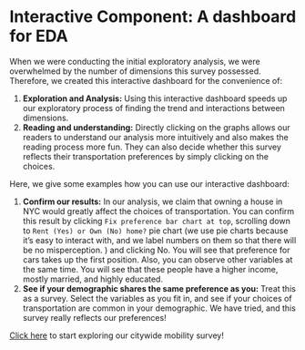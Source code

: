 # Interactive Component: A dashboard for EDA

When we were conducting the initial exploratory analysis, we were overwhelmed by the number of dimensions this survey possessed. Therefore, we created this interactive dashboard for the convenience of: 

1. **Exploration and Analysis:** Using this interactive dashboard speeds up our exploratory process of finding the trend and interactions between dimensions.
2. **Reading and understanding:** Directly clicking on the graphs allows our readers to understand our analysis more intuitively and also makes the reading process more fun. They can also decide whether this survey reflects their transportation preferences by simply clicking on the choices.

Here, we give some examples how you can use our interactive dashboard: 

1. **Confirm our results:** In our analysis, we claim that owning a house in NYC would greatly affect the choices of transportation. You can confirm this result by clicking `Fix preference bar chart at top`, scrolling down to `Rent (Yes) or Own (No) home?` pie chart (we use pie charts because it's easy to interact with, and we label numbers on them so that there will be no misperception. ) and clicking No. You will see that preference for cars takes up the first position. Also, you can observe other variables at the same time. You will see that these people have a higher income, mostly married, and highly educated. 
2. **See if your demographic shares the same preference as you:** Treat this as a survey. Select the variables as you fit in, and see if your choices of transportation are common in your demographic. We have tried, and this survey really reflects our preferences! 

[Click here](dashboard/index.html) to start exploring our citywide mobility survey! 